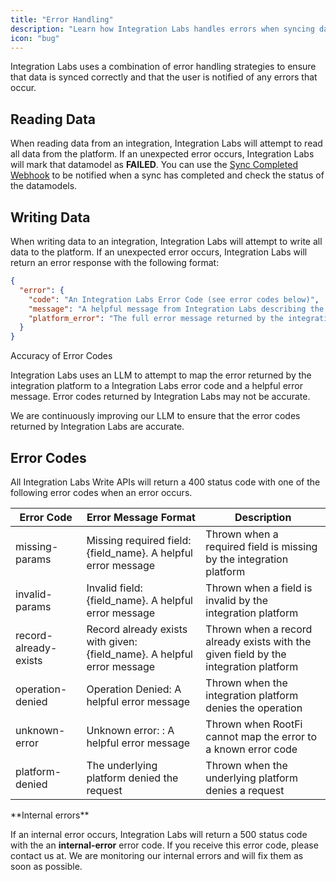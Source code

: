 ```yaml
---
title: "Error Handling"
description: "Learn how Integration Labs handles errors when syncing data and the types of errors that can occur."
icon: "bug"
---
```


Integration Labs uses a combination of error handling strategies to ensure that data is synced correctly and that the user is notified of any errors that occur.

## Reading Data

When reading data from an integration, Integration Labs will attempt to read all data from the platform. If an unexpected error occurs, Integration Labs will mark that datamodel as **FAILED**. You can use the [Sync Completed Webhook](webhooks#sync-completed-webhook) to be notified when a sync has completed and check the status of the datamodels.

## Writing Data

When writing data to an integration, Integration Labs will attempt to write all data to the platform. If an unexpected error occurs, Integration Labs will return an error response with the following format:

```json
{
  "error": {
    "code": "An Integration Labs Error Code (see error codes below)",
    "message": "A helpful message from Integration Labs describing the error after trying to parse the platform_error",
    "platform_error": "The full error message returned by the integration platform"
  }
}
```

<Note>
Accuracy of Error Codes

Integration Labs uses an LLM to attempt to map the error returned by the integration platform to a Integration Labs error code and a helpful error message. Error codes returned by Integration Labs may not be accurate.

We are continuously improving our LLM to ensure that the error codes returned by Integration Labs are accurate.

</Note>

## Error Codes

All Integration Labs Write APIs will return a 400 status code with one of the following error codes when an error occurs.

| Error Code            | Error Message Format                                                     | Description                                                                          |
| --------------------- | ------------------------------------------------------------------------ | ------------------------------------------------------------------------------------ |
| missing-params        | Missing required field: \{field_name}. A helpful error message           | Thrown when a required field is missing by the integration platform                  |
| invalid-params        | Invalid field: \{field_name}. A helpful error message                    | Thrown when a field is invalid by the integration platform                           |
| record-already-exists | Record already exists with given: \{field_name}. A helpful error message | Thrown when a record already exists with the given field by the integration platform |
| operation-denied      | Operation Denied: A helpful error message                                | Thrown when the integration platform denies the operation                            |
| unknown-error         | Unknown error: : A helpful error message                                 | Thrown when RootFi cannot map the error to a known error code                        |
| platform-denied       | The underlying platform denied the request                               | Thrown when the underlying platform denies a request                                 |

<Warning>
**Internal errors**

If an internal error occurs, Integration Labs will return a 500 status code with the an **internal-error** error code.
If you receive this error code, please contact us at. We are monitoring our internal errors and will fix them as soon as possible.

</Warning>
